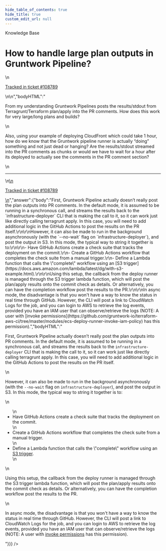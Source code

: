 ```yaml
---
hide_table_of_contents: true
hide_title: true
custom_edit_url: null
---
```



<CenterLayout>
<span className="searchCategory">Knowledge Base</span>
<h1>How to handle large plan outputs in Gruntwork Pipeline?</h1>
<GitHub discussion={{"id":"D_kwDOF8slf84AP1YF","number":473,"author":{"login":"yorinasub17"},"title":"How to handle large plan outputs in Gruntwork Pipeline?","body":"\nFrom my understanding Gruntwork Pipelines posts the results/stdout from Terragrunt/Terraform plan/apply into the PR comments. How does this work for very large/long plans and builds?\r\n\r\nAlso, using your example of deploying CloudFront which could take 1 hour, how do we know that the Gruntwork pipeline runner is actually “doing” something and not just dead or hanging? Are the results/stdout streamed into the PR comments as chunks or would we have to wait for a hour after its deployed to actually see the comments in the PR comment section?\n\n---\n\n<ins datetime=\"2022-06-16T14:47:01Z\">\n  <p><a href=\"https://support.gruntwork.io/hc/requests/108789\">Tracked in ticket #108789</a></p>\n</ins>\n","bodyHTML":"<p dir=\"auto\">From my understanding Gruntwork Pipelines posts the results/stdout from Terragrunt/Terraform plan/apply into the PR comments. How does this work for very large/long plans and builds?</p>\n<p dir=\"auto\">Also, using your example of deploying CloudFront which could take 1 hour, how do we know that the Gruntwork pipeline runner is actually “doing” something and not just dead or hanging? Are the results/stdout streamed into the PR comments as chunks or would we have to wait for a hour after its deployed to actually see the comments in the PR comment section?</p>\n<hr>\n<ins datetime=\"2022-06-16T14:47:01Z\">\n  <p dir=\"auto\"><a href=\"https://support.gruntwork.io/hc/requests/108789\" rel=\"nofollow\">Tracked in ticket #108789</a></p>\n</ins>","answer":{"body":"First, Gruntwork Pipeline actually doesn’t really post the plan outputs into PR comments. In the default mode, it is assumed to be running in a synchronous call, and streams the results back to the `infrastructure-deployer` CLI that is making the call to it, so it can work just like directly calling terragrunt apply. In this case, you will need to add additional logic in the GitHub Actions to post the results on the PR itself.\r\n\r\nHowever, it can also be made to run in the background asynchronously (with the `--no-wait` flag on `infrastructure-deployer`), and post the output in S3. In this mode, the typical way to string it together is to:\r\n\r\n- Have GitHub Actions create a check suite that tracks the deployment on the commit.\r\n- Create a GitHub Actions workflow that completes the check suite from a manual trigger.\r\n- Define a Lambda function that calls the \"complete\" workflow using an [S3 trigger](https://docs.aws.amazon.com/lambda/latest/dg/with-s3-example.html).\r\n\r\nUsing this setup, the callback from the deploy runner is managed through the S3 trigger lambda function, which will post the plan/apply results onto the commit check as details. Or alternatively, you can have the completion workflow post the results to the PR.\r\n\r\nIn async mode, the disadvantage is that you won't have a way to know the status in real time through GitHub. However, the CLI will post a link to CloudWatch Logs for the job, and you can login to AWS to retrieve the log events, provided you have an IAM user that can observe/retrieve the logs (NOTE: A user with [invoke permissions](https://github.com/gruntwork-io/terraform-aws-ci/tree/master/modules/ecs-deploy-runner-invoke-iam-policy) has this permission).","bodyHTML":"<p dir=\"auto\">First, Gruntwork Pipeline actually doesn’t really post the plan outputs into PR comments. In the default mode, it is assumed to be running in a synchronous call, and streams the results back to the <code class=\"notranslate\">infrastructure-deployer</code> CLI that is making the call to it, so it can work just like directly calling terragrunt apply. In this case, you will need to add additional logic in the GitHub Actions to post the results on the PR itself.</p>\n<p dir=\"auto\">However, it can also be made to run in the background asynchronously (with the <code class=\"notranslate\">--no-wait</code> flag on <code class=\"notranslate\">infrastructure-deployer</code>), and post the output in S3. In this mode, the typical way to string it together is to:</p>\n<ul dir=\"auto\">\n<li>Have GitHub Actions create a check suite that tracks the deployment on the commit.</li>\n<li>Create a GitHub Actions workflow that completes the check suite from a manual trigger.</li>\n<li>Define a Lambda function that calls the \"complete\" workflow using an <a href=\"https://docs.aws.amazon.com/lambda/latest/dg/with-s3-example.html\" rel=\"nofollow\">S3 trigger</a>.</li>\n</ul>\n<p dir=\"auto\">Using this setup, the callback from the deploy runner is managed through the S3 trigger lambda function, which will post the plan/apply results onto the commit check as details. Or alternatively, you can have the completion workflow post the results to the PR.</p>\n<p dir=\"auto\">In async mode, the disadvantage is that you won't have a way to know the status in real time through GitHub. However, the CLI will post a link to CloudWatch Logs for the job, and you can login to AWS to retrieve the log events, provided you have an IAM user that can observe/retrieve the logs (NOTE: A user with <a href=\"https://github.com/gruntwork-io/terraform-aws-ci/tree/master/modules/ecs-deploy-runner-invoke-iam-policy\">invoke permissions</a> has this permission).</p>"}}} />

</CenterLayout>
  

<!-- ##DOCS-SOURCER-START
{
  "sourcePlugin": "github-discussions",
  "hash": "5770d2b3a916337e94f1d617d9a6a671"
}
##DOCS-SOURCER-END -->
